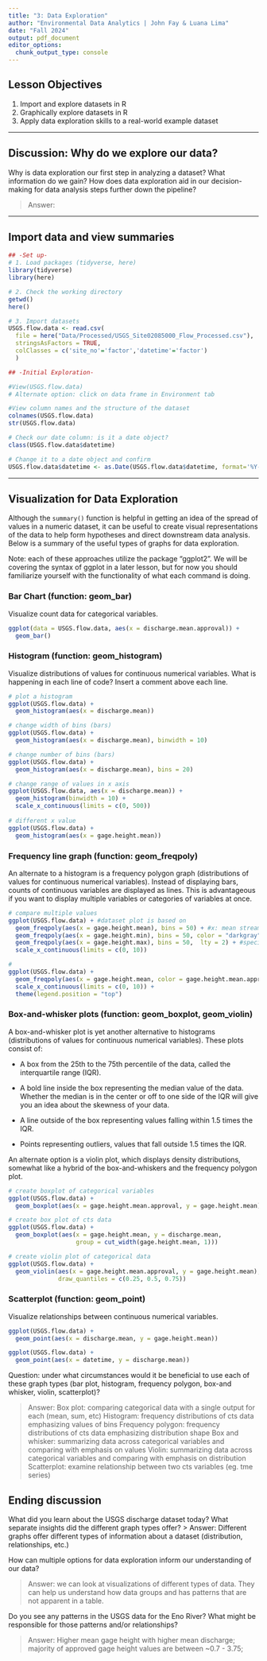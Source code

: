 ```yaml
---
title: "3: Data Exploration"
author: "Environmental Data Analytics | John Fay & Luana Lima"
date: "Fall 2024"
output: pdf_document
editor_options: 
  chunk_output_type: console
---
```


## Lesson Objectives
1. Import and explore datasets in R
2. Graphically explore datasets in R
3. Apply data exploration skills to a real-world example dataset

---

## Discussion: Why do we explore our data?

Why is data exploration our first step in analyzing a dataset? What information do we gain? How does data exploration aid in our decision-making for data analysis steps further down the pipeline?

>Answer: 

---

## Import data and view summaries

```r
## -Set up-
# 1. Load packages (tidyverse, here)
library(tidyverse)
library(here)

# 2. Check the working directory
getwd()
here()

# 3. Import datasets
USGS.flow.data <- read.csv(
  file = here("Data/Processed/USGS_Site02085000_Flow_Processed.csv"),
  stringsAsFactors = TRUE,
  colClasses = c('site_no'='factor','datetime'='factor')
  )

## -Initial Exploration-

#View(USGS.flow.data)
# Alternate option: click on data frame in Environment tab

#View column names and the structure of the dataset
colnames(USGS.flow.data)
str(USGS.flow.data)

# Check our date column: is it a date object?
class(USGS.flow.data$datetime)

# Change it to a date object and confirm
USGS.flow.data$datetime <- as.Date(USGS.flow.data$datetime, format='%Y-%m-%d')

```

---

## Visualization for Data Exploration
Although the `summary()` function is helpful in getting an idea of the spread of values in a numeric dataset, it can be useful to create visual representations of the data to help form hypotheses and direct downstream data analysis. Below is a summary of the useful types of graphs for data exploration.

Note: each of these approaches utilize the package "ggplot2". We will be covering the syntax of ggplot in a later lesson, but for now you should familiarize yourself with the functionality of what each command is doing.

### Bar Chart (function: geom_bar)

Visualize count data for categorical variables. 

```r
ggplot(data = USGS.flow.data, aes(x = discharge.mean.approval)) +
  geom_bar()
```

### Histogram (function: geom_histogram)
Visualize distributions of values for continuous numerical variables. What is happening in each line of code? Insert a comment above each line.

```r
# plot a histogram
ggplot(USGS.flow.data) +
  geom_histogram(aes(x = discharge.mean))

# change width of bins (bars)
ggplot(USGS.flow.data) +
  geom_histogram(aes(x = discharge.mean), binwidth = 10)

# change number of bins (bars)
ggplot(USGS.flow.data) +
  geom_histogram(aes(x = discharge.mean), bins = 20)

# change range of values in x axis
ggplot(USGS.flow.data, aes(x = discharge.mean)) +
  geom_histogram(binwidth = 10) + 
  scale_x_continuous(limits = c(0, 500))
  
# different x value
ggplot(USGS.flow.data) +
  geom_histogram(aes(x = gage.height.mean))

```


### Frequency line graph (function: geom_freqpoly)
An alternate to a histogram is a frequency polygon graph (distributions of values for continuous numerical variables). Instead of displaying bars,  counts of continuous variables are displayed as lines. This is advantageous if you want to display multiple variables or categories of variables at once.

```r
# compare multiple values
ggplot(USGS.flow.data) + #dataset plot is based on 
  geom_freqpoly(aes(x = gage.height.mean), bins = 50) + #x: mean stream height; like histogram but continuous (smoothed)
  geom_freqpoly(aes(x = gage.height.min), bins = 50, color = "darkgray") + #compares 2 distributions; specs colour
  geom_freqpoly(aes(x = gage.height.max), bins = 50,  lty = 2) + #specifies line type
  scale_x_continuous(limits = c(0, 10))

#
ggplot(USGS.flow.data) +
  geom_freqpoly(aes(x = gage.height.mean, color = gage.height.mean.approval), bins = 50) + #in aes is whether something is specified based on something in dataframe
  scale_x_continuous(limits = c(0, 10)) +
  theme(legend.position = "top")

```


### Box-and-whisker plots (function: geom_boxplot, geom_violin)
A box-and-whisker plot is yet another alternative to histograms (distributions of values for continuous numerical variables). These plots consist of: 

* A box from the 25th to the 75th percentile of the data, called the interquartile range (IQR).

* A bold line inside the box representing the median value of the data. Whether the median is in the center or off to one side of the IQR will give you an idea about the skewness of your data.

* A line outside of the box representing values falling within 1.5 times the IQR. 

* Points representing outliers, values that fall outside 1.5 times the IQR. 

An alternate option is a violin plot, which displays density distributions, somewhat like a hybrid of the box-and-whiskers and the frequency polygon plot.

```r
# create boxplot of categorical variables
ggplot(USGS.flow.data) +
  geom_boxplot(aes(x = gage.height.mean.approval, y = gage.height.mean))

# create box plot of cts data
ggplot(USGS.flow.data) +
  geom_boxplot(aes(x = gage.height.mean, y = discharge.mean, 
                   group = cut_width(gage.height.mean, 1)))

# create violin plot of categorical data
ggplot(USGS.flow.data) +
  geom_violin(aes(x = gage.height.mean.approval, y = gage.height.mean), 
              draw_quantiles = c(0.25, 0.5, 0.75))
```

### Scatterplot (function: geom_point)
Visualize relationships between continuous numerical variables.

```r
ggplot(USGS.flow.data) +
  geom_point(aes(x = discharge.mean, y = gage.height.mean))

ggplot(USGS.flow.data) +
  geom_point(aes(x = datetime, y = discharge.mean))
```

Question: under what circumstances would it be beneficial to use each of these graph types (bar plot, histogram, frequency polygon, box-and whisker, violin, scatterplot)?

> Answer: 
Box plot: comparing categorical data with a single output for each (mean, sum, etc)
Histogram: frequency distributions of cts data emphasizing values of bins
Frequency polygon: frequency distributions of cts data emphasizing distribution shape
Box and whisker: summarizing data across categorical variables and comparing with emphasis on values
Violin: summarizing data across categorical variables and comparing with emphasis on distribution
Scatterplot: examine relationship between two cts variables (eg. tme series)

## Ending discussion
What did you learn about the USGS discharge dataset today? What separate insights did the different graph types offer?
> Answer: Different graphs offer different types of information about a dataset (distribution, relationships, etc.)


How can multiple options for data exploration inform our understanding of our data?

> Answer: we can look at visualizations of different types of data. They can help us understand how data groups and has patterns that are not apparent in a table. 


Do you see any patterns in the USGS data for the Eno River? What might be responsible for those patterns and/or relationships?

> Answer: Higher mean gage height with higher mean discharge; majority of approved gage height values are between ~0.7 - 3.75;


